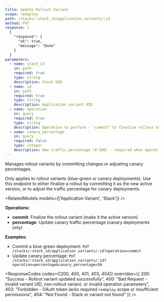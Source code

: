```yaml
---
title: Update Rollout Variant
scope: redeploy
path: /stacks/:stack_id/application_variants/:id
method: PUT
response: |
  {
    "response": {
      "ok": true,
      "message": "Done"
    }
  }
parameters:
  - name: stack_id
    in: path
    required: true
    type: string
    description: Stack UID
  - name: id
    in: path
    required: true
    type: string
    description: Application variant UID
  - name: operation
    in: query
    required: true
    type: string
    description: Operation to perform - "commit" to finalize rollout or "percentage" to update canary traffic
  - name: canary_percentage
    in: query
    required: false
    type: integer
    description: New traffic percentage (0-100) - required when operation=percentage
---
```


Manages rollout variants by committing changes or adjusting canary percentages.

Only applies to rollout variants (blue-green or canary deployments). Use this endpoint to either finalize a rollout by committing it as the new active version, or to adjust the traffic percentage for canary deployments.

<RelatedModels models={['Application Variant', 'Stack']} />

**Operations:**
- **commit**: Finalize the rollout variant (make it the active version)
- **percentage**: Update canary traffic percentage (canary deployments only)

**Examples:**
- Commit a blue-green deployment: `PUT /stacks/:stack_id/application_variants/:id?operation=commit`
- Update canary percentage: `PUT /stacks/:stack_id/application_variants/:id?operation=percentage&canary_percentage=50`

<ResponseCodes 
  codes={[200, 400, 401, 403, 404]}
  overrides={{
    200: "Success - Rollout variant updated successfully",
    400: "Bad Request - Invalid variant UID, non-rollout variant, or invalid operation parameters",
    403: "Forbidden - OAuth token lacks required `redeploy` scope or insufficient permissions",
    404: "Not Found - Stack or variant not found"
  }}
/>